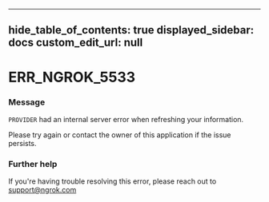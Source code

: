 
---
hide_table_of_contents: true
displayed_sidebar: docs
custom_edit_url: null
---


# ERR_NGROK_5533

### Message
`PROVIDER` had an internal server error when refreshing your information.

Please try again or contact the owner of this application if the issue persists.

### Further help
If you're having trouble resolving this error, please reach out to [support@ngrok.com](mailto:support@ngrok.com?subject=Help%20with%20ERR_NGROK_5533)


<ErrorDetails error='err_ngrok_5533' />
